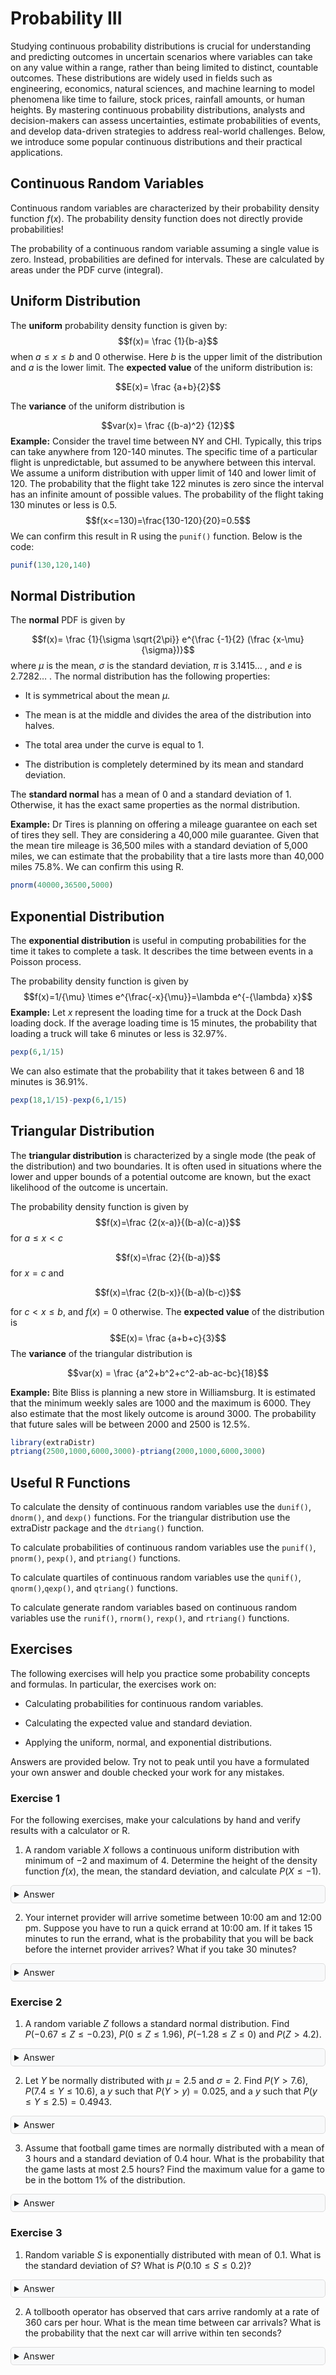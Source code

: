 ```{=html}
<style>
details {
  background-color: #F8F9FA;
  padding: 5px;
  border: 1px solid #ddd; /* Light border */
  border-radius: 5px; /* Rounded corners */
  margin: 10px 0; /* Spacing */
}

details summary {
  cursor: pointer; /* Pointer cursor for interactivity */
}
</style>
```

# Probability III

Studying continuous probability distributions is crucial for understanding and predicting outcomes in uncertain scenarios where variables can take on any value within a range, rather than being limited to distinct, countable outcomes. These distributions are widely used in fields such as engineering, economics, natural sciences, and machine learning to model phenomena like time to failure, stock prices, rainfall amounts, or human heights. By mastering continuous probability distributions, analysts and decision-makers can assess uncertainties, estimate probabilities of events, and develop data-driven strategies to address real-world challenges. Below, we introduce some popular continuous distributions and their practical applications.

## Continuous Random Variables

Continuous random variables are characterized by their probability density function $f(x)$. The probability density function does not directly provide probabilities!

The probability of a continuous random variable assuming a single value is zero. Instead, probabilities are defined for intervals. These are calculated by areas under the PDF curve (integral).

## Uniform Distribution

The **uniform** probability density function is given by: $$f(x)= \frac {1}{b-a}$$ when $a \leq x \leq b$ and $0$ otherwise. Here $b$ is the upper limit of the distribution and $a$ is the lower limit. The **expected value** of the uniform distribution is:

$$E(x)= \frac {a+b}{2}$$

The **variance** of the uniform distribution is

$$var(x)= \frac {(b-a)^2} {12}$$ **Example:** Consider the travel time between NY and CHI. Typically, this trips can take anywhere from 120-140 minutes. The specific time of a particular flight is unpredictable, but assumed to be anywhere between this interval. We assume a uniform distribution with upper limit of 140 and lower limit of 120. The probability that the flight take 122 minutes is zero since the interval has an infinite amount of possible values. The probability of the flight taking 130 minutes or less is 0.5. $$f(x<=130)=\frac{130-120}{20}=0.5$$ We can confirm this result in R using the `punif()` function. Below is the code:

```r
punif(130,120,140)
```

## Normal Distribution

The **normal** PDF is given by

$$f(x)= \frac {1}{\sigma \sqrt{2\pi}} e^{\frac {-1}{2} (\frac {x-\mu}{\sigma})}$$ where $\mu$ is the mean, $\sigma$ is the standard deviation, $\pi$ is 3.1415... , and $e$ is 2.7282... . The normal distribution has the following properties:

-   It is symmetrical about the mean $\mu$.

-   The mean is at the middle and divides the area of the distribution into halves.

-   The total area under the curve is equal to 1.

-   The distribution is completely determined by its mean and standard deviation.

The **standard normal** has a mean of $0$ and a standard deviation of $1$. Otherwise, it has the exact same properties as the normal distribution.

**Example:** Dr Tires is planning on offering a mileage guarantee on each set of tires they sell. They are considering a 40,000 mile guarantee. Given that the mean tire mileage is 36,500 miles with a standard deviation of 5,000 miles, we can estimate that the probability that a tire lasts more than 40,000 miles 75.8%. We can confirm this using R.

```r
pnorm(40000,36500,5000)
```

## Exponential Distribution

The **exponential distribution** is useful in computing probabilities for the time it takes to complete a task. It describes the time between events in a Poisson process.

The probability density function is given by $$f(x)=1/{\mu} \times e^{\frac{-x}{\mu}}=\lambda e^{-{\lambda} x}$$ **Example:** Let $x$ represent the loading time for a truck at the Dock Dash loading dock. If the average loading time is 15 minutes, the probability that loading a truck will take 6 minutes or less is 32.97%.

```r
pexp(6,1/15)
```

We can also estimate that the probability that it takes between 6 and 18 minutes is 36.91%.

```r
pexp(18,1/15)-pexp(6,1/15)
```

## Triangular Distribution

The **triangular distribution** is characterized by a single mode (the peak of the distribution) and two boundaries. It is often used in situations where the lower and upper bounds of a potential outcome are known, but the exact likelihood of the outcome is uncertain.

The probability density function is given by $$f(x)=\frac {2(x-a)}{(b-a)(c-a)}$$ for $a \leq x < c$

$$f(x)=\frac {2}{(b-a)}$$ for $x=c$ and

$$f(x)=\frac {2(b-x)}{(b-a)(b-c)}$$

for $c < x \leq b$, and $f(x)=0$ otherwise. The **expected value** of the distribution is $$E(x)= \frac {a+b+c}{3}$$ The **variance** of the triangular distribution is

$$var(x) = \frac {a^2+b^2+c^2-ab-ac-bc}{18}$$

**Example:** Bite Bliss is planning a new store in Williamsburg. It is estimated that the minimum weekly sales are 1000 and the maximum is 6000. They also estimate that the most likely outcome is around 3000. The probability that future sales will be between 2000 and 2500 is 12.5%.

```r
library(extraDistr)
ptriang(2500,1000,6000,3000)-ptriang(2000,1000,6000,3000)
```

## Useful R Functions

To calculate the density of continuous random variables use the `dunif()`, `dnorm()`, and `dexp()` functions. For the triangular distribution use the extraDistr package and the `dtriang()` function.

To calculate probabilities of continuous random variables use the `punif()`, `pnorm()`, `pexp()`, and `ptriang()` functions.

To calculate quartiles of continuous random variables use the `qunif()`, `qnorm()`,`qexp()`, and `qtriang()` functions.

To calculate generate random variables based on continuous random variables use the `runif()`, `rnorm()`, `rexp()`, and `rtriang()` functions.

## Exercises

The following exercises will help you practice some probability concepts and formulas. In particular, the exercises work on:

-   Calculating probabilities for continuous random variables.

-   Calculating the expected value and standard deviation.

-   Applying the uniform, normal, and exponential distributions.

Answers are provided below. Try not to peak until you have a formulated your own answer and double checked your work for any mistakes.

### Exercise 1 {.unnumbered}

For the following exercises, make your calculations by hand and verify results with a calculator or R.

1.  A random variable $X$ follows a continuous uniform distribution with minimum of $-2$ and maximum of $4$. Determine the height of the density function $f(x)$, the mean, the standard deviation, and calculate $P(X \leq -1)$.

<details>

<summary>Answer</summary>

*The height of the density function* $f(x)=0.1667$, the mean is $1$, standard deviation is $1.73$, and $P(X \leq -1)=0.1667$.

$f(x)$ can be easily estimated by using the formula of the continuous uniform random variable. $f(x)=\frac{1}{b-a}$. Using R as a calculator we find:

```r
1/(4-(-2))
```

*The mean is given by* $\mu = \frac{a+b}{2}$. In R we determine that the mean is:

```r
(-2+4)/2
```

*The standard deviation is* $\sigma = \sqrt {\frac{(b-a)^2}{12}}$. Using R we find:

```r
sqrt((4-(-2))^2/12)
```

*Finally, we can find the probability of* $Z$ being less than $-1$ by using the `punif()` function:

```r
punif(-1,-2,4)
```

</details>

2.  Your internet provider will arrive sometime between 10:00 am and 12:00 pm. Suppose you have to run a quick errand at 10:00 am. If it takes $15$ minutes to run the errand, what is the probability that you will be back before the internet provider arrives? What if you take $30$ minutes?

<details>

<summary>Answer</summary>

*The probability that you will arrive on time is* $0.875$. If the time of the errand is 30 minutes, then the probability goes down to $0.75$.

*There is a* $120$ minute interval in which the IP can arrive. The density function is given by $f(x)=1/120$. Using R we can find $P(X>15)$:

```r
punif(15,0,120,lower.tail=F)
```

*Once more we can find* $P(X>30)$:

```r
punif(30,0,120,lower.tail=F)
```

</details>

### Exercise 2 {.unnumbered}

1.  A random variable $Z$ follows a standard normal distribution. Find $P(-0.67 \leq Z \leq -0.23)$, $P(0 \leq Z \leq 1.96)$, $P(-1.28 \leq Z \leq 0)$ and $P(Z > 4.2)$.

<details>

<summary>Answer</summary>

$P(-0.67 \leq Z \leq -0.23)=0.158$, $P(0 \leq Z \leq 1.96)=0.475$, $P(-1.28 \leq Z \leq 0)=0.4$ and $P(Z > 4.2) \approx 0$.

*Use the `pnorm()` function to find the probabilities.* $P(-0.67 \leq Z \leq -0.23)$:

```r
pnorm(-0.23)-pnorm(-0.67)
```

$P(0 \leq Z \leq 1.96)$

```r
pnorm(1.96)-pnorm(0)
```

$P(-1.28 \leq Z \leq 0)$

```r
pnorm(0)-pnorm(-1.28)
```

$P(Z > 4.2)$

```r
options(scipen=999)
pnorm(4.2,lower.tail = F)
```

</details>

2.  Let $Y$ be normally distributed with $\mu=2.5$ and $\sigma=2$. Find $P(Y>7.6)$, $P(7.4 \leq Y \leq 10.6)$, a $y$ such that $P(Y>y)=0.025$, and a $y$ such that $P(y \leq Y \leq 2.5)=0.4943$.

<details>

<summary>Answer</summary>

$P(Y>7.6)=0.005386$, $P(7.4 \leq Y \leq 10.6)=0.0071$, a $y$ such that $P(Y>y)=0.025$ is $6.42$, and a $y$ such that $P(y \leq Y \leq 2.5)$ is $-2.56$.

*Let's use once more the `pnorm()` function in R.*

$P(Y>7.6)$

```r
pnorm(7.6,2.5,2,lower.tail = F)
```

$P(7.4 \leq Y \leq 10.6)$

```r
pnorm(10.6,2.5,2)-pnorm(7.4,2.5,2)
```

$y$ such that $P(Y>y)=0.025$

```r
qnorm(0.025,2.5,2,lower.tail = F)
```

$y$ such that $P(y \leq Y \leq 2.5)=0.4943$. Note that $2.5$ is the mean. Hence we are looking for a $y$ that has $0.5-0.4943=0.0057$ on the left:

```r
qnorm(0.0057,2.5,2)
```

</details>

3.  Assume that football game times are normally distributed with a mean of $3$ hours and a standard deviation of $0.4$ hour. What is the probability that the game lasts at most $2.5$ hours? Find the maximum value for a game to be in the bottom $1$% of the distribution.

<details>

<summary>Answer</summary>

*The probability is* $10.56$%. A game lasting no more than $2.069$ hours would be in the bottom $1$%.

*Let's use `pnorm()` once more in R.*

```r
pnorm(2.5,3,0.4)
```

*For the threshold we can use `qnorm()`:*

```r
qnorm(0.01,3,0.4)
```

</details>

### Exercise 3 {.unnumbered}

1.  Random variable $S$ is exponentially distributed with mean of $0.1$. What is the standard deviation of $S$? What is $P(0.10 \leq S \leq 0.2)$?

<details>

<summary>Answer</summary>

*The standard deviation is equal to the mean* $0.1$. $P(0.10 \leq S \leq 0.2)=0.2325$

*Let's use `pexp()` in R:*

```r
pexp(0.2,rate = 10)-pexp(0.1,rate = 10)
```

</details>

2.  A tollbooth operator has observed that cars arrive randomly at a rate of $360$ cars per hour. What is the mean time between car arrivals? What is the probability that the next car will arrive within ten seconds?

<details>

<summary>Answer</summary>

*The mean time between car arrivals is* $1/360=0.002778$. The probability that the next car will arrive within the next 10 seconds is $0.6321$.

*Once more we use `pexp()` in R:*

```r
pexp(1/360,360)
```

</details>
